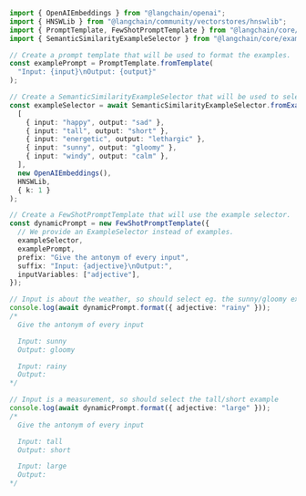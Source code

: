 ```typescript
import { OpenAIEmbeddings } from "@langchain/openai";
import { HNSWLib } from "@langchain/community/vectorstores/hnswlib";
import { PromptTemplate, FewShotPromptTemplate } from "@langchain/core/prompts";
import { SemanticSimilarityExampleSelector } from "@langchain/core/example_selectors";

// Create a prompt template that will be used to format the examples.
const examplePrompt = PromptTemplate.fromTemplate(
  "Input: {input}\nOutput: {output}"
);

// Create a SemanticSimilarityExampleSelector that will be used to select the examples.
const exampleSelector = await SemanticSimilarityExampleSelector.fromExamples(
  [
    { input: "happy", output: "sad" },
    { input: "tall", output: "short" },
    { input: "energetic", output: "lethargic" },
    { input: "sunny", output: "gloomy" },
    { input: "windy", output: "calm" },
  ],
  new OpenAIEmbeddings(),
  HNSWLib,
  { k: 1 }
);

// Create a FewShotPromptTemplate that will use the example selector.
const dynamicPrompt = new FewShotPromptTemplate({
  // We provide an ExampleSelector instead of examples.
  exampleSelector,
  examplePrompt,
  prefix: "Give the antonym of every input",
  suffix: "Input: {adjective}\nOutput:",
  inputVariables: ["adjective"],
});

// Input is about the weather, so should select eg. the sunny/gloomy example
console.log(await dynamicPrompt.format({ adjective: "rainy" }));
/*
  Give the antonym of every input

  Input: sunny
  Output: gloomy

  Input: rainy
  Output:
*/

// Input is a measurement, so should select the tall/short example
console.log(await dynamicPrompt.format({ adjective: "large" }));
/*
  Give the antonym of every input

  Input: tall
  Output: short

  Input: large
  Output:
*/
```